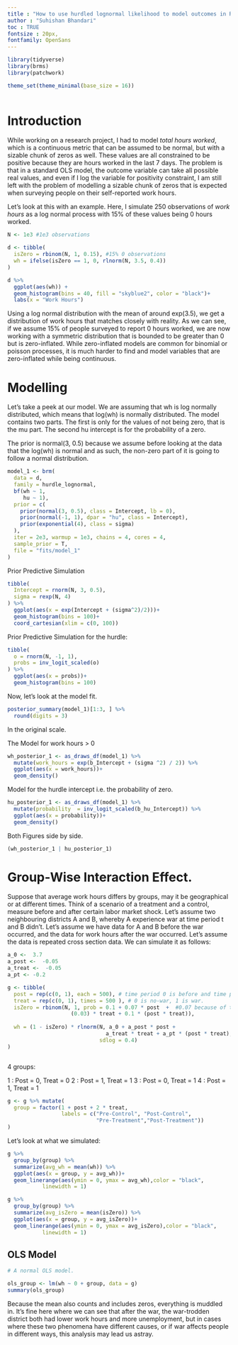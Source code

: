```yaml
---
title : "How to use hurdled lognormal likelihood to model outcomes in R?"
author : "Suhishan Bhandari"
toc : TRUE
fontsize : 20px,
fontfamily: OpenSans
---
```


```r
library(tidyverse)
library(brms)
library(patchwork)

theme_set(theme_minimal(base_size = 16))
  
```

# Introduction

While working on a research project, I had to model *total hours worked*, which is a continuous metric that can be assumed to be normal, but with a sizable chunk of zeros as well. These values are all constrained to be positive because they are hours worked in the last 7 days. The problem is that in a standard OLS model, the outcome variable can take all possible real values, and even if I log the variable for positivity constraint, I am still left with the problem of modelling a sizable chunk of zeros that is expected when surveying people on their self-reported work hours. 

Let's look at this with an example. Here, I simulate 250 observations of *work hours* as a log normal process with 15% of these values being 0 hours worked. 

```r
N <- 1e3 #1e3 observations

d <- tibble(
  isZero = rbinom(N, 1, 0.15), #15% 0 observations
  wh = ifelse(isZero == 1, 0, rlnorm(N, 3.5, 0.4))
) 

d %>% 
  ggplot(aes(wh)) + 
  geom_histogram(bins = 40, fill = "skyblue2", color = "black")+
  labs(x = "Work Hours")

```
Using a log normal distribution with the mean of around exp(3.5), we get a distribution of work hours that matches closely with reality. As we can see, if we assume 15% of people surveyed to report 0 hours worked, we are now working with a symmetric distribution that is bounded to be greater than 0 but is zero-inflated. While zero-inflated models are common for binomial or poisson processes, it is much harder to find and model variables that are zero-inflated while being continuous.

# Modelling

Let's take a peek at our model. We are assuming that wh is log normally distributed, which means that log(wh) is normally distributed. The model contains two parts. The first is only for the values of not being zero, that is the mu part. The second hu intercept is for the probability of a zero. 

The prior is normal(3, 0.5) because we assume before looking at the data that the log(wh) is normal and as such, the non-zero part of it is going to follow a normal distribution.

```r
model_1 <- brm(
  data = d,
  family = hurdle_lognormal,
  bf(wh ~ 1,
     hu ~ 1),
  prior = c(
    prior(normal(3, 0.5), class = Intercept, lb = 0),
    prior(normal(-1, 1), dpar = "hu", class = Intercept),
    prior(exponential(4), class = sigma)
  ),
  iter = 2e3, warmup = 1e3, chains = 4, cores = 4,
  sample_prior = T,
  file = "fits/model_1"
)

```

Prior Predictive Simulation

```r
tibble(
  Intercept = rnorm(N, 3, 0.5),
  sigma = rexp(N, 4)
) %>% 
  ggplot(aes(x = exp(Intercept + (sigma^2)/2)))+
  geom_histogram(bins = 100)+
  coord_cartesian(xlim = c(0, 100))
```
Prior Predictive Simulation for the hurdle:

```r
tibble(
  o = rnorm(N, -1, 1),
  probs = inv_logit_scaled(o)
) %>% 
  ggplot(aes(x = probs))+
  geom_histogram(bins = 100)


```

Now, let's look at the model fit.

```r
posterior_summary(model_1)[1:3, ] %>% 
  round(digits = 3)
```
In the original scale.

The Model for work hours > 0

```r
wh_posterior_1 <- as_draws_df(model_1) %>% 
  mutate(work_hours = exp(b_Intercept + (sigma ^2) / 2)) %>% 
  ggplot(aes(x = work_hours))+
  geom_density()
```

Model for the hurdle intercept i.e. the probability of zero.

```r
hu_posterior_1 <- as_draws_df(model_1) %>% 
  mutate(probability  = inv_logit_scaled(b_hu_Intercept)) %>% 
  ggplot(aes(x = probability))+
  geom_density()


```

Both Figures side by side.

```r
(wh_posterior_1 | hu_posterior_1)
```

# Group-Wise Interaction Effect.

Suppose that average work hours differs by groups, may it be geographical or at different times. Think of a scenario of a treatment and a control, measure before and after certain labor market shock. Let's assume two neighbouring districts A and B, whereby A experience war at time period t and B didn't. Let's assume we have data for A and B before the war occurred, and the data for work hours after the war occurred. Let's assume the data is repeated cross section data. We can simulate it as follows:

```r
a_0 <-  3.7
a_post <-  -0.05
a_treat <-  -0.05
a_pt <- -0.2

g <- tibble(
  post = rep(c(0, 1), each = 500), # time period 0 is before and time period 1 is after.
  treat = rep(c(0, 1), times = 500 ), # 0 is no-war, 1 is war.
  isZero = rbinom(N, 1, prob = 0.1 + 0.07 * post  +  #0.07 because of temporary immigration
                    (0.03) * treat + 0.1 * (post * treat)),
  
  wh = (1 - isZero) * rlnorm(N, a_0 + a_post * post + 
                               a_treat * treat + a_pt * (post * treat),
                             sdlog = 0.4)
)



```

4 groups:

1 : Post = 0, Treat = 0
2 : Post = 1, Treat = 1
3 : Post = 0, Treat = 1
4 : Post = 1, Treat = 1

```r
g <- g %>% mutate(
  group = factor(1 + post + 2 * treat, 
                 labels = c("Pre-Control", "Post-Control",
                            "Pre-Treatment","Post-Treatment"))
)

```


Let's look at what we simulated:

```r
g %>% 
  group_by(group) %>% 
  summarize(avg_wh = mean(wh)) %>% 
  ggplot(aes(x = group, y = avg_wh))+
  geom_linerange(aes(ymin = 0, ymax = avg_wh),color = "black",
           linewidth = 1)

g %>% 
  group_by(group) %>% 
  summarize(avg_isZero = mean(isZero)) %>% 
  ggplot(aes(x = group, y = avg_isZero))+
  geom_linerange(aes(ymin = 0, ymax = avg_isZero),color = "black",
           linewidth = 1)


```

## OLS Model 

```r
# A normal OLS model.

ols_group <- lm(wh ~ 0 + group, data = g)
summary(ols_group)

```

Because the mean also counts and includes zeros, everything is muddled in. It's fine here where we can see that after the war, the war-trodden district both had lower work hours and more unemployment, but in cases where these two phenomena have different causes, or if war affects people in different ways, this analysis may lead us astray. 
